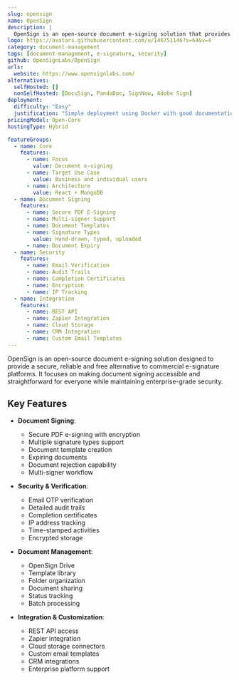 ```yaml
---
slug: opensign
name: OpenSign
description: |
  OpenSign is an open-source document e-signing solution that provides a secure and reliable alternative to commercial e-signature platforms like DocuSign, offering features like secure PDF signing, multi-signer support, templates, and audit trails.
logo: https://avatars.githubusercontent.com/u/146751146?s=64&v=4
category: document-management
tags: [document-management, e-signature, security]
github: OpenSignLabs/OpenSign
urls:
  website: https://www.opensignlabs.com/
alternatives:
  selfHosted: []
  nonSelfHosted: [DocuSign, PandaDoc, SignNow, Adobe Sign]
deployment:
  difficulty: "Easy"
  justification: "Simple deployment using Docker with good documentation"
pricingModel: Open-Core
hostingType: Hybrid

featureGroups:
  - name: Core
    features:
      - name: Focus
        value: Document e-signing
      - name: Target Use Case
        value: Business and individual users
      - name: Architecture
        value: React + MongoDB
  - name: Document Signing
    features:
      - name: Secure PDF E-Signing
      - name: Multi-signer Support
      - name: Document Templates
      - name: Signature Types
        value: Hand-drawn, typed, uploaded
      - name: Document Expiry
  - name: Security
    features:
      - name: Email Verification
      - name: Audit Trails
      - name: Completion Certificates
      - name: Encryption
      - name: IP Tracking
  - name: Integration
    features:
      - name: REST API
      - name: Zapier Integration
      - name: Cloud Storage
      - name: CRM Integration
      - name: Custom Email Templates
---
```


OpenSign is an open-source document e-signing solution designed to provide a secure, reliable and free alternative to commercial e-signature platforms. It focuses on making document signing accessible and straightforward for everyone while maintaining enterprise-grade security.

## Key Features

- **Document Signing**:

  - Secure PDF e-signing with encryption
  - Multiple signature types support
  - Document template creation
  - Expiring documents
  - Document rejection capability
  - Multi-signer workflow

- **Security & Verification**:

  - Email OTP verification
  - Detailed audit trails
  - Completion certificates
  - IP address tracking
  - Time-stamped activities
  - Encrypted storage

- **Document Management**:

  - OpenSign Drive
  - Template library
  - Folder organization
  - Document sharing
  - Status tracking
  - Batch processing

- **Integration & Customization**:
  - REST API access
  - Zapier integration
  - Cloud storage connectors
  - Custom email templates
  - CRM integrations
  - Enterprise platform support
